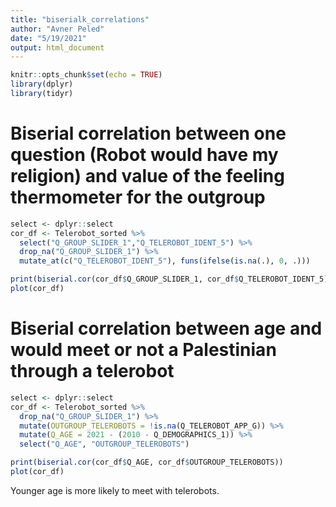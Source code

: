 ```yaml
---
title: "biserialk_correlations"
author: "Avner Peled"
date: "5/19/2021"
output: html_document
---
```


```r
knitr::opts_chunk$set(echo = TRUE)
library(dplyr)
library(tidyr)
```


# Biserial correlation between one question (Robot would have my religion) and value of the feeling thermometer for the outgroup

```r
select <- dplyr::select
cor_df <- Telerobot_sorted %>% 
  select("Q_GROUP_SLIDER_1","Q_TELEROBOT_IDENT_5") %>%
  drop_na("Q_GROUP_SLIDER_1") %>%
  mutate_at(c("Q_TELEROBOT_IDENT_5"), funs(ifelse(is.na(.), 0, .)))

print(biserial.cor(cor_df$Q_GROUP_SLIDER_1, cor_df$Q_TELEROBOT_IDENT_5))
plot(cor_df)
````
# Biserial correlation between age and would meet or not a Palestinian through a telerobot

```r
select <- dplyr::select
cor_df <- Telerobot_sorted %>% 
  drop_na("Q_GROUP_SLIDER_1") %>%
  mutate(OUTGROUP_TELEROBOTS = !is.na(Q_TELEROBOT_APP_G)) %>%
  mutate(Q_AGE = 2021 - (2010 - Q_DEMOGRAPHICS_1)) %>%
  select("Q_AGE", "OUTGROUP_TELEROBOTS") 

print(biserial.cor(cor_df$Q_AGE, cor_df$OUTGROUP_TELEROBOTS))
plot(cor_df)
````
Younger age is more likely to meet with telerobots.

